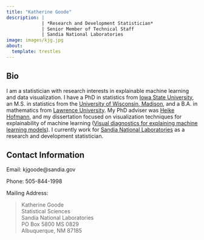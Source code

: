 ```yaml
---
title: "Katherine Goode"
description: | 
             | *Research and Development Statistician*
             | Senior Member of Technical Staff
             | Sandia National Laboratories 
image: images/kjg.jpg
about:
  template: trestles
---
```


::: column-page
## Bio

I am a statistician with research interests in explainable machine learning and data visualization. I have a PhD in statistics from [Iowa State University](https://www.stat.iastate.edu/), an M.S. in statistics from the [University of Wisconsin, Madison](https://stat.wisc.edu/), and a B.A. in mathematics from [Lawrence University](https://www.lawrence.edu/academics/college/mathematics). My PhD adviser was [Heike Hofmann](https://github.com/heike), and my dissertation focused on visualization techniques for explainability of machine learning ([Visual diagnostics for explaining machine learning models](https://dr.lib.iastate.edu/items/abac51d2-c05b-4ef2-90f5-03740ff5c682)). I currently work for [Sandia National Laboratories](https://www.sandia.gov/) as a research and development statistician.

## Contact Information

Email: kjgoode\@sandia.gov

Phone: 505-844-1998

Mailing Address:

> Katherine Goode\
> Statistical Sciences\
> Sandia National Laboratories\
> PO Box 5800 MS 0829\
> Albuquerque, NM 87185
:::
